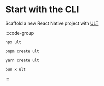 # Start with the CLI

Scaffold a new React Native project with [ULT](https://ult.dev)

:::code-group

```bash [npm]
npx ult
```

```bash [pnpm]
pnpm create ult
```

```bash [yarn]
yarn create ult
```

```bash [bun]
bun x ult
```

:::
